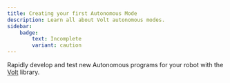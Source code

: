 ```yaml
---
title: Creating your first Autonomous Mode
description: Learn all about Volt autonomous modes.
sidebar:
    badge: 
        text: Incomplete
        variant: caution
---
```


Rapidly develop and test new Autonomous programs for your robot with the [Volt](/kdoc/volt) library.